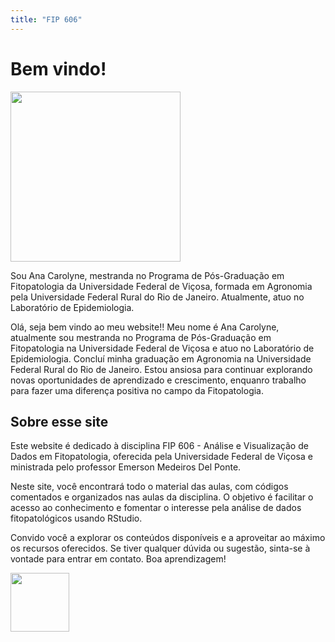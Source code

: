 ```yaml
---
title: "FIP 606"
---
```


# **Bem vindo!**

![](images/Design_sem_nome-removebg-preview.png){fig-align="center" width="272"}

Sou Ana Carolyne, mestranda no Programa de Pós-Graduação em Fitopatologia da Universidade Federal de Viçosa, formada em Agronomia pela Universidade Federal Rural do Rio de Janeiro. Atualmente, atuo no Laboratório de Epidemiologia.

Olá, seja bem vindo ao meu website!! Meu nome é Ana Carolyne, atualmente sou mestranda no Programa de Pós-Graduação em Fitopatologia na Universidade Federal de Viçosa e atuo no Laboratório de Epidemiologia. Concluí minha graduação em Agronomia na Universidade Federal Rural do Rio de Janeiro. Estou ansiosa para continuar explorando novas oportunidades de aprendizado e crescimento, enquanro trabalho para fazer uma diferença positiva no campo da Fitopatologia.

## Sobre esse site

Este website é dedicado à disciplina FIP 606 - Análise e Visualização de Dados em Fitopatologia, oferecida pela Universidade Federal de Viçosa e ministrada pelo professor Emerson Medeiros Del Ponte.

Neste site, você encontrará todo o material das aulas, com códigos comentados e organizados nas aulas da disciplina. O objetivo é facilitar o acesso ao conhecimento e fomentar o interesse pela análise de dados fitopatológicos usando RStudio.

Convido você a explorar os conteúdos disponíveis e a aproveitar ao máximo os recursos oferecidos. Se tiver qualquer dúvida ou sugestão, sinta-se à vontade para entrar em contato. Boa aprendizagem!

![](images/icon.png){fig-align="center" width="94"}
